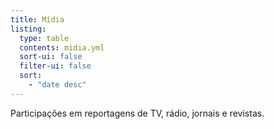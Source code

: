 ```yaml
---
title: Mídia
listing:
  type: table
  contents: midia.yml
  sort-ui: false
  filter-ui: false
  sort:
    - "date desc"
---
```


Participações em reportagens de TV, rádio, jornais e revistas.
